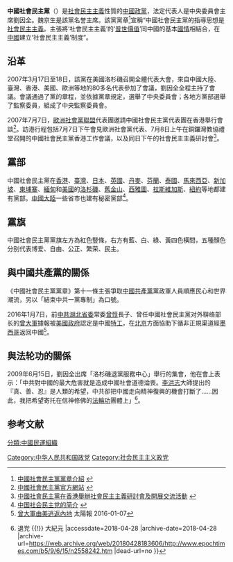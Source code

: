 {{不是|中國民主社會黨}}
{{multiple issues|
{{globalize|time=2016-08-23T09:36:11+00:00}}
{{primary sources|time=2016-09-16}}
{{Onesource|time=2016-09-16}}
}}
{{Infobox Political Party
|名字       = 中國社會民主黨
|党代表色 = #0087DC
|图像     = <!-- 图像名 or [[File:图像名|200px]] -->
|图像说明 = 

<!-- 自命名参数 -->
|flag = CSDPflag.svg
|leader1_title   = 主席
|leader1_name    = 劉因全
|leader2_title   = 副主席
|leader2_name    = 梅威廉,曾节明,劉因明
|leader3_title   = 秘书长
|leader3_name    = 曾节明

|leader5_title   = 榮譽主席
|leader5_name    = [[魏京生|魏京生]]
|建立     = {{start date|2007|03|17}}，{{Age in years and days|2007|03|17|age=no}}前
|解散     = <!-- 解散时间 {{end date|YYYY|MM|DD}} -->
|分裂自   = 
|前身     = 
|并入     = 
|总部     =  
|党报     = 
|党员数目 = 
|统计日期 = 
|意识形态 = [[社会民主主义|社会民主主义]]<br />[[第三条道路|第三条道路]]<br />[[反共主义|反共主义]]<br />[[多党制|多党制]]
|政治立场 = [[中间主义|中间]]
|官方网站 =  {{URL|http://www.csdparty.com/}}
|口号     = 結束[[中共|中共]]一黨專制，建立博愛、公平、民主、自由的新中國。
|blank1_title = 
|blank1       =
|blank2_title =
|blank2       =
|seats1_title = [[全國人民代表大會|全國人民代表大會]]
|seats1       = {{Infobox political party/seats|0|2987|hex=#0087DC}}
|seats2_title = [[全國人大常委會|全國人大常委會]]
|seats2       = {{Infobox political party/seats|0|166|hex=#0087DC}}
|seats3_title = 省级政府
|seats3       = {{Infobox political party/seats|0|264|hex=#0087DC}}
|seats4_title =
|seats4       =
|国家     = 中华人民共和国
|脚注     = 
}}

'''中國社會民主黨'''（{{lang-en|China Social Democratic Party}}）是[[社會民主主義|社會民主主義]]性質的[[中國政黨|中國政黨]]，法定代表人是中央委員會主席劉因全。魏京生是該黨名誉主席。該黨黨章<ref>[http://www.csdparty.com/forum.php?mod=viewthread&tid=1 中國社會民主黨黨章介紹] {{Wayback|url=http://www.csdparty.com/forum.php?mod=viewthread&tid=1 |date=20150113073250 }}{{vc|time=2016-09-16}}</ref>宣稱“中國社會民主黨的指導思想是[[社會民主主義|社會民主主義]]。主張將‘社會民主主義’的‘[[普世價值|普世價值]]’同中國的基本[[國情|國情]]相結合，在[[中國|中國]]建立‘社會民主主義’制度”。

== 沿革 ==

2007年3月17日至18日，該黨在美國洛杉磯召開全體代表大會，來自中國大陸、臺灣、香港、美國、歐洲等地的80多名代表參加了會議，劉因全全程主持了會議。會議通過了黨的章程，並依據黨章規定，選舉了中央委員會；各地方黨部選舉了監察委員，組成了中央監察委員會。

2007年7月7日，[[歐洲社會黨|歐洲社會黨聯盟]]代表團邀請中國社會民主黨代表團在香港舉行會談<ref>[http://www.csdparty.com 中國社會民主黨官方網站] {{Wayback|url=http://www.csdparty.com/ |date=20130529065542 }}{{vc|time=2016-09-16}}</ref>。訪港行程包括7月7日下午會見歐洲社會黨代表、7月8日上午在銅鑼灣教協禮堂召開的中國社會民主黨香港工作會議，以及同日下午的社會民主主義研討會<ref>[http://www.duping.net/XHC/show.php?bbs=11&post=715090 中國社會民主黨在香港舉辦社會民主主義研討會及開展交流活動] {{Wayback|url=http://www.duping.net/XHC/show.php?bbs=11&post=715090 |date=20171230225756 }}{{vc|time=2017-12-30}}</ref>。

== 黨部 ==
中國社會民主黨在[[香港|香港]]、[[臺灣|臺灣]]、[[日本|日本]]、[[英國|英國]]、[[丹麥|丹麥]]、[[芬蘭|芬蘭]]、[[泰國|泰國]]、[[馬來西亞|馬來西亞]]、[[新加坡|新加坡]]、[[柬埔寨|柬埔寨]]、[[緬甸|緬甸]]和[[美國|美國]]的[[洛杉磯|洛杉磯]]、[[舊金山|舊金山]]、[[西雅圖|西雅圖]]、[[拉斯維加斯|拉斯維加斯]]、[[紐約|紐約]]等地都建有黨部。[[中國大陸|中國大陸]]一些省市也建有秘密黨部<ref>[http://www.csdparty.com/forum.php?mod=viewthread&tid=7 中国社会民主党的简介] {{Wayback|url=http://www.csdparty.com/forum.php?mod=viewthread&tid=7 |date=20150113073900 }}{{vc|time=2016-09-16}}</ref>。

== 黨旗 ==

中國社會民主黨黨旗左方為紅色豎條，右方有藍、白、綠、黃四色橫間，五種顏色分别代表博爱、自由、公正、繁荣、民主。

== 與中國共產黨的關係 ==

《中國社會民主黨黨章》第十一條主張爭取[[中國共產黨|中國共產黨]]黨政軍人員順應民心和世界潮流，另以「結束中共一黨專制」為口號。

2016年1月7日，前[[中共湖北省委|中共湖北省委]]常委[[曾惇|曾惇]]長子、曾任中國社會民主黨对外聨络部长的[[曾大軍|曾大軍]]據報被[[美國政府|美國政府]]認定是中國[[特工|特工]]，在[[中華人民共和國政府|北京]]方面協助下循非正規渠道經[[墨西哥|墨西哥]]返回中國<ref>[http://the-sun.on.cc/cnt/china_world/20160107/00429_027.html 曾大軍由美逃返內地] {{Wayback|url=http://the-sun.on.cc/cnt/china_world/20160107/00429_027.html |date=20210709182009 }} 太陽報 2016-01-07</ref>。

== 與法轮功的關係 ==
2009年6月15日，劉因全出席「洛杉磯退黨服務中心」舉行的集會，他在會上表示：「中共對中國的最大危害就是造成中國社會道德淪喪。[[李洪志|李洪志]]大師提出的『真、善、忍』是人類的希望，中共卻把中國走向精神復興的機會打斷了……因此，我把希望寄托在信神修佛的[[法輪功|法輪功]]團體上」<ref>{{Cite web |url=http://www.epochtimes.com/b5/9/6/15/n2558242.htm |title=洛杉磯慶5500萬人聲明三退 {{!}} 退党 {{!}} 大紀元 |accessdate=2018-04-28 |archive-date=2018-04-28 |archive-url=https://web.archive.org/web/20180428183606/http://www.epochtimes.com/b5/9/6/15/n2558242.htm |dead-url=no }}</ref>。

== 参考文献 ==
{{Reflist|2}}

[[Category:中华人民共和国政党|Category:中华人民共和国政党]]
[[Category:社会民主主义政党|Category:社会民主主义政党]]
[[分類:中國民運組織|分類:中國民運組織]]